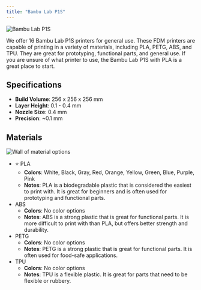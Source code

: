 ```yaml
---
title: "Bambu Lab P1S"
---
```



<Image src={image} alt="Bambu Lab P1S" class="rounded-lg w-full !max-w-sm" />

We offer 16 Bambu Lab P1S printers for general use.
These FDM printers are capable of printing in a variety of materials, including PLA, PETG, ABS, and TPU.
They are great for prototyping, functional parts, and general use.
If you are unsure of what printer to use, the Bambu Lab P1S with PLA is a great place to start.

## Specifications

- **Build Volume**: 256 x 256 x 256 mm
- **Layer Height**: 0.1 - 0.4 mm
- **Nozzle Size**: 0.4 mm
- **Precision**: ~0.1 mm

## Materials

<Image src={materialsImage} alt="Wall of material options" class="rounded-lg w-full !max-w-sm" />

- ⭐ PLA
    - **Colors**: White, Black, Gray, Red, Orange, Yellow, Green, Blue, Purple, Pink
    - **Notes**: PLA is a biodegradable plastic that is considered the easiest to print with. It is great for beginners and is often used for prototyping and functional parts.
- ABS
    - **Colors**: No color options
    - **Notes**: ABS is a strong plastic that is great for functional parts. It is more difficult to print with than PLA, but offers better strength and durability.
- PETG
    - **Colors**: No color options
    - **Notes**: PETG is a strong plastic that is great for functional parts. It is often used for food-safe applications.
- TPU
    - **Colors**: No color options
    - **Notes**: TPU is a flexible plastic. It is great for parts that need to be flexible or rubbery.